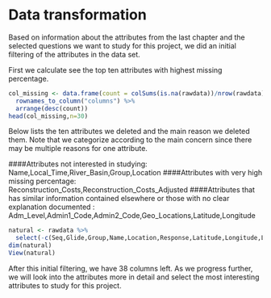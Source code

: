# Data transformation

Based on information about the attributes from the last chapter and the selected questions we want to study for this project, we did an initial filtering of the attributes in the data set.


First we calculate see the top ten attributes with highest missing percentage.
```r
col_missing <- data.frame(count = colSums(is.na(rawdata))/nrow(rawdata)) %>% 
  rownames_to_column("columns") %>% 
  arrange(desc(count))
head(col_missing,n=30)
```
Below lists the ten attributes we deleted and the main reason we deleted them. Note that we categorize according to the main concern since there may be multiple reasons for one attribute.

####Attributes not interested in studying:
Name,Local_Time,River_Basin,Group,Location
####Attributes with very high missing percentage:   
Reconstruction_Costs,Reconstruction_Costs_Adjusted
####Attributes that has similar information contained elsewhere or those with no clear explanation documented : 
Adm_Level,Admin1_Code,Admin2_Code,Geo_Locations,Latitude,Longitude

```r
natural <- rawdata %>% 
  select(-c(Seq,Glide,Group,Name,Location,Response,Latitude,Longitude,Local_Time,Reconstruction_Costs,Reconstruction_Costs_Adjusted,Geo_Locations))
dim(natural)
View(natural)
```
After this initial filtering, we have 38 columns left. As we progress further, we will look into the attributes more in detail and select the most interesting attributes to study for this project. 
